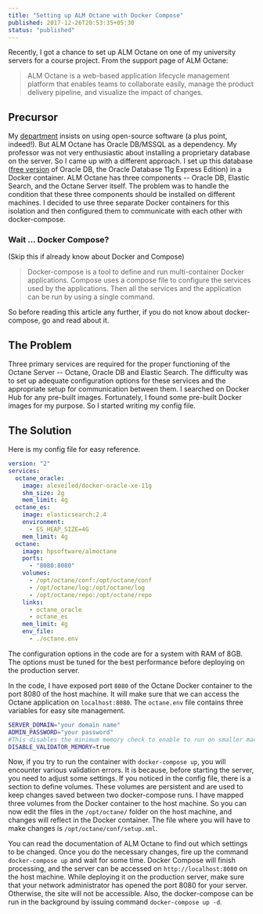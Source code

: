 ```yaml
---
title: "Setting up ALM Octane with Docker Compose"
published: 2017-12-26T20:53:35+05:30
status: "published"
---
```


Recently, I got a chance to set up ALM Octane on one of my university servers
for a course project. From the support page of ALM Octane:

> ALM Octane is a web-based application lifecycle management platform that
> enables teams to collaborate easily, manage the product delivery pipeline, and
> visualize the impact of changes.

## Precursor

My [department](http://cse.nitc.ac.in/) insists on using open-source software (a
plus point, indeed!). But ALM Octane has Oracle DB/MSSQL as a dependency. My
professor was not very enthusiastic about installing a proprietary database on
the server. So I came up with a different approach. I set up this database
([free version](https://www.oracle.com/database/technologies/appdev/xe.html) of
Oracle DB, the Oracle Database 11g Express Edition) in a Docker container. ALM
Octane has three components -- Oracle DB, Elastic Search, and the Octane Server
itself. The problem was to handle the condition that these three components
should be installed on different machines. I decided to use three separate
Docker containers for this isolation and then configured them to communicate
with each other with docker-compose.

### Wait ... Docker Compose?

(Skip this if already know about Docker and Compose)

> Docker-compose is a tool to define and run multi-container Docker
> applications. Compose uses a compose file to configure the services used by
> the applications. Then all the services and the application can be run by
> using a single command.

So before reading this article any further, if you do not know about
docker-compose, go and read about it.

## The Problem

Three primary services are required for the proper functioning of the Octane
Server -- Octane, Oracle DB and Elastic Search. The difficulty was to set up
adequate configuration options for these services and the appropriate setup for
communication between them. I searched on Docker Hub for any pre-built images.
Fortunately, I found some pre-built Docker images for my purpose. So I started
writing my config file.

## The Solution

Here is my config file for easy reference.

```yaml
version: "2"
services:
  octane_oracle:
    image: alexeiled/docker-oracle-xe-11g
    shm_size: 2g
    mem_limit: 4g
  octane_es:
    image: elasticsearch:2.4
    environment:
      - ES_HEAP_SIZE=4G
    mem_limit: 4g
  octane:
    image: hpsoftware/almoctane
    ports:
      - "8080:8080"
    volumes:
      - /opt/octane/conf:/opt/octane/conf
      - /opt/octane/log:/opt/octane/log
      - /opt/octane/repo:/opt/octane/repo
    links:
      - octane_oracle
      - octane_es
    mem_limit: 4g
    env_file:
      - ./octane.env
```

The configuration options in the code are for a system with RAM of 8GB. The
options must be tuned for the best performance before deploying on the
production server.

In the code, I have exposed port `8080` of the Octane Docker container to the
port 8080 of the host machine. It will make sure that we can access the Octane
application on `localhost:8080`. The `octane.env` file contains three variables
for easy site management.

```sh
SERVER_DOMAIN="your domain name"
ADMIN_PASSWORD="your password"
#This disables the minimum memory check to enable to run on smaller machines.
DISABLE_VALIDATOR_MEMORY=true
```

Now, if you try to run the container with `docker-compose up`, you will
encounter various validation errors. It is because, before starting the server,
you need to adjust some settings. If you noticed in the config file, there is a
section to define volumes. These volumes are persistent and are used to keep
changes saved between two docker-compose runs. I have mapped three volumes from
the Docker container to the host machine. So you can now edit the files in the
`/opt/octane/` folder on the host machine, and changes will reflect in the
Docker container. The file where you will have to make changes is
`/opt/octane/conf/setup.xml`.

You can read the documentation of ALM Octane to find out which settings to be
changed. Once you do the necessary changes, fire up the command
`docker-compose up` and wait for some time. Docker Compose will finish
processing, and the server can be accessed on `http://localhost:8080` on the
host machine. While deploying it on the production server, make sure that your
network administrator has opened the port 8080 for your server. Otherwise, the
site will not be accessible. Also, the docker-compose can be run in the
background by issuing command `docker-compose up -d`.
